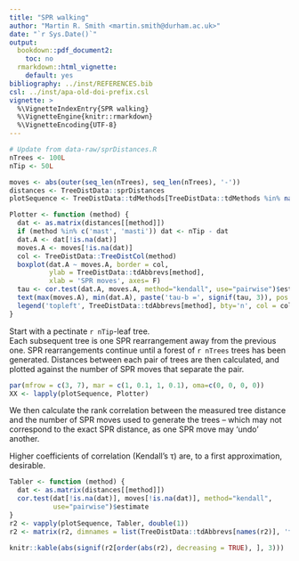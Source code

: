 ```yaml
---
title: "SPR walking"
author: "Martin R. Smith <martin.smith@durham.ac.uk>"
date: "`r Sys.Date()`"
output: 
  bookdown::pdf_document2:
    toc: no
  rmarkdown::html_vignette:
    default: yes
bibliography: ../inst/REFERENCES.bib
csl: ../inst/apa-old-doi-prefix.csl
vignette: >
  %\VignetteIndexEntry{SPR walking}
  %\VignetteEngine{knitr::rmarkdown}
  %\VignetteEncoding{UTF-8}
---
```



```r
# Update from data-raw/sprDistances.R
nTrees <- 100L
nTip <- 50L

moves <- abs(outer(seq_len(nTrees), seq_len(nTrees), '-'))
distances <- TreeDistData::sprDistances
plotSequence <- TreeDistData::tdMethods[TreeDistData::tdMethods %in% names(distances)]

Plotter <- function (method) {
  dat <- as.matrix(distances[[method]])
  if (method %in% c('mast', 'masti')) dat <- nTip - dat
  dat.A <- dat[!is.na(dat)]
  moves.A <- moves[!is.na(dat)]
  col <- TreeDistData::TreeDistCol(method)
  boxplot(dat.A ~ moves.A, border = col, 
          ylab = TreeDistData::tdAbbrevs[method],
          xlab = 'SPR moves', axes= F)
  tau <- cor.test(dat.A, moves.A, method="kendall", use="pairwise")$estimate
  text(max(moves.A), min(dat.A), paste('tau-b =', signif(tau, 3)), pos = 2, col = col)
  legend('topleft', TreeDistData::tdAbbrevs[method], bty='n', col = col)
}
```

Start with a pectinate `r nTip`-leaf tree.  
Each subsequent tree is one SPR rearrangement away from the previous one.
SPR rearrangements continue until a forest of `r nTrees` trees has been
generated.  Distances between each pair of trees are then calculated, and 
plotted against the number of SPR moves that separate the pair.

```r
par(mfrow = c(3, 7), mar = c(1, 0.1, 1, 0.1), oma=c(0, 0, 0, 0))
XX <- lapply(plotSequence, Plotter)
```

We then calculate the rank correlation between the measured tree distance and 
the number of SPR moves used to generate the trees – which may not correspond 
to the exact SPR distance, as one SPR move may 'undo' another.

Higher coefficients of correlation (Kendall's τ) are, to a first approximation,
desirable.

```r
Tabler <- function (method) {
  dat <- as.matrix(distances[[method]])
  cor.test(dat[!is.na(dat)], moves[!is.na(dat)], method="kendall",
           use="pairwise")$estimate
}
r2 <- vapply(plotSequence, Tabler, double(1))
r2 <- matrix(r2, dimnames = list(TreeDistData::tdAbbrevs[names(r2)], 'τ'))

knitr::kable(abs(signif(r2[order(abs(r2), decreasing = TRUE), ], 3)))
```
